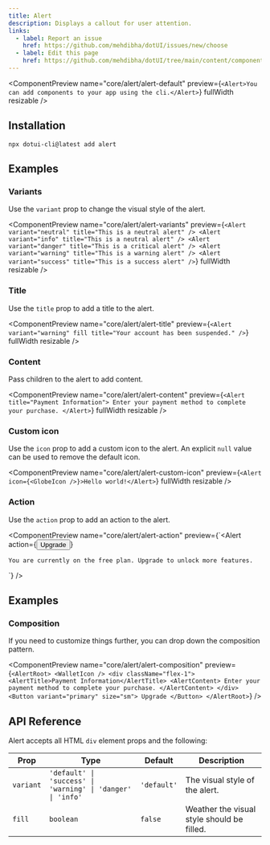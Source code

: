```yaml
---
title: Alert
description: Displays a callout for user attention.
links:
  - label: Report an issue
    href: https://github.com/mehdibha/dotUI/issues/new/choose
  - label: Edit this page
    href: https://github.com/mehdibha/dotUI/tree/main/content/components/feedback/alert.mdx?plain=1
---
```


<ComponentPreview
  name="core/alert/alert-default"
  preview={`<Alert>You can add components to your app using the cli.</Alert>`}
  fullWidth
  resizable
/>

## Installation

```package-install
npx dotui-cli@latest add alert
```

## Examples

### Variants

Use the `variant` prop to change the visual style of the alert.

<ComponentPreview
  name="core/alert/alert-variants"
  preview={`<Alert variant="neutral" title="This is a neutral alert" />
<Alert variant="info" title="This is a neutral alert" />
<Alert variant="danger" title="This is a critical alert" />
<Alert variant="warning" title="This is a warning alert" />
<Alert variant="success" title="This is a success alert" />`}
  fullWidth
  resizable
/>

### Title

Use the `title` prop to add a title to the alert.

<ComponentPreview
  name="core/alert/alert-title"
  preview={`<Alert variant="warning" fill title="Your account has been suspended." />`}
  fullWidth
  resizable
/>

### Content

Pass children to the alert to add content.

<ComponentPreview
  name="core/alert/alert-content"
  preview={`<Alert title="Payment Information">
    Enter your payment method to complete your purchase.
  </Alert>`}
  fullWidth
  resizable
/>

### Custom icon

Use the `icon` prop to add a custom icon to the alert. An explicit `null` value can be used to remove the default icon.

<ComponentPreview
  name="core/alert/alert-custom-icon"
  preview={`<Alert icon={<GlobeIcon />}>Hello world!</Alert>`}
  fullWidth
  resizable
/>

### Action

Use the `action` prop to add an action to the alert.

<ComponentPreview
  name="core/alert/alert-action"
  preview={`<Alert
    action={<Button>Upgrade</Button>}
  >
    You are currently on the free plan. Upgrade to unlock more features.
  </Alert>`}
/>

## Examples

### Composition

If you need to customize things further, you can drop down the composition pattern.

<ComponentPreview
  name="core/alert/alert-composition"
  preview={`<AlertRoot>
    <WalletIcon />
    <div className="flex-1">
      <AlertTitle>Payment Information</AlertTitle>
      <AlertContent>
        Enter your payment method to complete your purchase.
      </AlertContent>
    </div>
    <Button variant="primary" size="sm">
      Upgrade
    </Button>
  </AlertRoot>`}
/>

## API Reference

Alert accepts all HTML `div` element props and the following:

| Prop      | Type                                                         | Default     | Description                                |
| --------- | ------------------------------------------------------------ | ----------- | ------------------------------------------ |
| `variant` | `'default' \| 'success' \| 'warning' \| 'danger' \| 'info' ` | `'default'` | The visual style of the alert.             |
| `fill`    | `boolean`                                                    | `false`     | Weather the visual style should be filled. |

